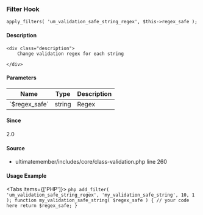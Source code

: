 
<UMBreadCrumb type="filter"/>

### Filter Hook    
    
```
apply_filters( 'um_validation_safe_string_regex', $this->regex_safe );
```

#### Description
    <div class="description">
        Change validation regex for each string
 
    </div>

#### Parameters
            
<table className="table-auto mt-2 border dark:border-gray-500 p-5 text-sm text-left">
<thead>
<tr>
<th  className="px-3">Name</th>
<th  className="px-3">Type</th>
<th  className="px-3">Description</th>
</tr>
</thead>
<tbody>
               <tr >
               <td className="px-3 py-2">`$regex_safe`</td>
               <td className="px-3 py-2">string</td>
               <td className="px-3 py-2 text-sm">Regex</td>
               </tr>
</tbody>
</table>

#### Since
<div class="description">
2.0
</div>

#### Source
  - <Link href="https://github.com/ultimatemember/ultimatemember/tree/2.5.0/includes/core/class-validation.php#L260">ultimatemember/includes/core/class-validation.php</Link> <Link href="https://github.com/ultimatemember/ultimatemember/tree/2.5.0/includes/core/class-validation.php#L260">line 260</Link>



#### Usage Example

<Tabs items={['PHP']}>
    <Tab>
    ```php
    add_filter( 'um_validation_safe_string_regex', 'my_validation_safe_string', 10, 1 );
 function my_validation_safe_string( $regex_safe ) {
     // your code here
     return $regex_safe;
 }
    ```
    </Tab>
</Tabs>
